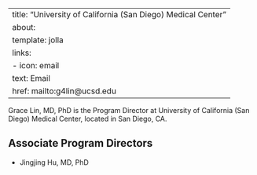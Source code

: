 
---
title: "University of California (San Diego) Medical Center"
about:
  template: jolla
  links:
    - icon: email
      text: Email
      href: mailto:g4lin@ucsd.edu
---

Grace Lin, MD, PhD is the Program Director at University of California (San Diego) Medical Center, located in San Diego, CA. 

## Associate Program Directors

- Jingjing Hu, MD, PhD
